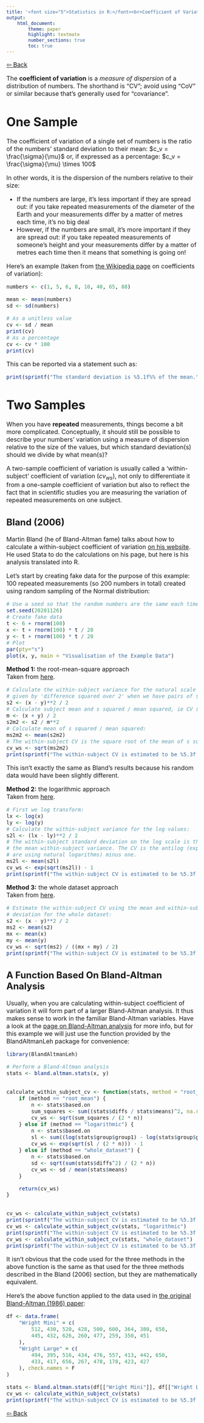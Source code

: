 ```yaml
---
title: '<font size="5">Statistics in R:</font><br>Coefficient of Variation'
output:
    html_document:
        theme: paper
        highlight: textmate
        number_sections: true
        toc: true
---
```


<font size="3">

[⇦ Back](../../../R.html)

The **coefficient of variation** is a *measure of dispersion* of a distribution of numbers. The shorthand is "CV"; avoid using "CoV" or similar because that's generally used for "covariance".

One Sample
==========
The coefficient of variation of a single set of numbers is the ratio of the numbers' standard deviation to their mean: $c_v = \frac{\sigma}{\mu}$ or, if expressed as a percentage: $c_v = \frac{\sigma}{\mu} \times 100$

In other words, it is the dispersion of the numbers relative to their size:

- If the numbers are large, it's less important if they are spread out: if you take repeated measurements of the diameter of the Earth and your measurements differ by a matter of metres each time, it's no big deal
- However, if the numbers are small, it's more important if they are spread out: if you take repeated measurements of someone's height and your measurements differ by a matter of metres each time then it means that something is going on!

Here's an example (taken from [the Wikipedia page](https://en.wikipedia.org/wiki/Coefficient_of_variation) on coefficients of variation):

```r
numbers <- c(1, 5, 6, 8, 10, 40, 65, 88)

mean <- mean(numbers)
sd <- sd(numbers)

# As a unitless value
cv <- sd / mean
print(cv)
# As a percentage
cv <- cv * 100
print(cv)
```

This can be reported via a statement such as:

```r
print(sprintf("The standard deviation is %5.1f%% of the mean.", cv))
```

Two Samples
===========
When you have **repeated** measurements, things become a bit more complicated. Conceptually, it should still be possible to describe your numbers' variation using a measure of dispersion relative to the size of the values, but which standard deviation(s) should we divide by what mean(s)?

A two-sample coefficient of variation is usually called a 'within-subject' coefficient of variation (${cv}_{ws}$), not only to differentiate it from a one-sample coefficient of variation but also to reflect the fact that in scientific studies you are measuring the variation of repeated measurements on one subject.

Bland (2006)
------------
Martin Bland (he of Bland-Altman fame) talks about how to calculate a within-subject coefficient of variation [on his website](https://www-users.york.ac.uk/~mb55/meas/cv.htm#:~:text=In%20the%20study%20of%20measurement,within%2Dsubject%20coefficient%20of%20variation). He used Stata to do the calculations on his page, but here is his analysis translated into R.

Let's start by creating fake data for the purpose of this example: 100 repeated measurements (so 200 numbers in total) created using random sampling of the Normal distribution:

```r
# Use a seed so that the random numbers are the same each time
set.seed(20201126)
# Create fake data
t <- 6 + rnorm(100)
x <- t + rnorm(100) * t / 20
y <- t + rnorm(100) * t / 20
# Plot
par(pty="s")
plot(x, y, main = "Visualisation of the Example Data")
```

**Method 1:** the root-mean-square approach  
Taken from [here](https://www-users.york.ac.uk/~mb55/meas/cv.htm#:~:text=In%20the%20study%20of%20measurement,within%2Dsubject%20coefficient%20of%20variation).  

```r
# Calculate the within-subject variance for the natural scale values. Within-subject variance is
# given by 'difference squared over 2' when we have pairs of subjects:
s2 <- (x - y)**2 / 2
# Calculate subject mean and s squared / mean squared, ie CV squared:
m <- (x + y) / 2
s2m2 <- s2 / m**2
# Calculate mean of s squared / mean squared:
ms2m2 <- mean(s2m2)
# The within-subject CV is the square root of the mean of s squared / mean squared:
cv_ws <- sqrt(ms2m2)
print(sprintf("The within-subject CV is estimated to be %5.3f or %3.1f%%.", cv_ws, cv_ws * 100))
```

This isn't exactly the same as Bland's results because his random data would have been slightly different.

**Method 2:** the logarithmic approach  
Taken from [here](https://www-users.york.ac.uk/~mb55/meas/cv.htm#:~:text=In%20the%20study%20of%20measurement,within%2Dsubject%20coefficient%20of%20variation).  

```r
# First we log transform:
lx <- log(x)
ly <- log(y)
# Calculate the within-subject variance for the log values:
s2l <- (lx - ly)**2 / 2
# The within-subject standard deviation on the log scale is the square root of
# the mean within-subject variance. The CV is the antilog (exponent, since we
# are using natural logarithms) minus one.
ms2l <- mean(s2l)
cv_ws <- exp(sqrt(ms2l)) - 1
print(sprintf("The within-subject CV is estimated to be %5.3f or %3.1f%%.", cv_ws, cv_ws * 100))
```

**Method 3:** the whole dataset approach  
Taken from [here](https://www-users.york.ac.uk/~mb55/meas/cv.htm#:~:text=In%20the%20study%20of%20measurement,within%2Dsubject%20coefficient%20of%20variation).  

```r
# Estimate the within-subject CV using the mean and within-subject standard
# deviation for the whole dataset:
s2 <- (x - y)**2 / 2
ms2 <- mean(s2)
mx <- mean(x)
my <- mean(y)
cv_ws <- sqrt(ms2) / ((mx + my) / 2)
print(sprintf("The within-subject CV is estimated to be %5.3f or %3.1f%%.", cv_ws, cv_ws * 100))
```

A Function Based On Bland-Altman Analysis
-----------------------------------------
Usually, when you are calculating within-subject coefficient of variation it will form part of a larger Bland-Altman analysis. It thus makes sense to work in the familiar Bland-Altman variables. Have a look at the [page on Bland-Altman analysis](bland_altman_giavarina.html) for more info, but for this example we will just use the function provided by the BlandAltmanLeh package for convenience:

```r
library(BlandAltmanLeh)

# Perform a Bland-Altman analysis
stats <- bland.altman.stats(x, y)


calculate_within_subject_cv <- function(stats, method = "root_mean") {
    if (method == "root_mean") {
        n <- stats$based.on
        sum_squares <- sum((stats$diffs / stats$means)^2, na.rm = T)
        cv_ws <- sqrt(sum_squares / (2 * n))
    } else if (method == "logarithmic") {
        n <- stats$based.on
        sl <- sum((log(stats$group$group1) - log(stats$group$group2))^2, na.rm = T)
        cv_ws <- exp(sqrt(sl / (2 * n))) - 1
    } else if (method == "whole_dataset") {
        n <- stats$based.on
        sd <- sqrt(sum(stats$diffs^2) / (2 * n))
        cv_ws <- sd / mean(stats$means)
    }

    return(cv_ws)
}


cv_ws <- calculate_within_subject_cv(stats)
print(sprintf("The within-subject CV is estimated to be %5.3f or %3.1f%%.", cv_ws, cv_ws * 100))
cv_ws <- calculate_within_subject_cv(stats, "logarithmic")
print(sprintf("The within-subject CV is estimated to be %5.3f or %3.1f%%.", cv_ws, cv_ws * 100))
cv_ws <- calculate_within_subject_cv(stats, "whole_dataset")
print(sprintf("The within-subject CV is estimated to be %5.3f or %3.1f%%.", cv_ws, cv_ws * 100))
```

It isn't obvious that the code used for the three methods in the above function is the same as that used for the three methods described in the Bland (2006) section, but they are mathematically equivalent.

Here's the above function applied to the data used in [the original Bland-Altman (1986) paper](https://pubmed.ncbi.nlm.nih.gov/2868172/):

```r
df <- data.frame(
    "Wright Mini" = c(
        512, 430, 520, 428, 500, 600, 364, 380, 658,
        445, 432, 626, 260, 477, 259, 350, 451
    ),
    "Wright Large" = c(
        494, 395, 516, 434, 476, 557, 413, 442, 650,
        433, 417, 656, 267, 478, 178, 423, 427
    ), check.names = F
)

stats <- bland.altman.stats(df[["Wright Mini"]], df[["Wright Large"]])
cv_ws <- calculate_within_subject_cv(stats)
print(sprintf("The within-subject CV is estimated to be %5.3f or %3.1f%%.", cv_ws, cv_ws * 100))
```

[⇦ Back](../../../R.html)

</font>

